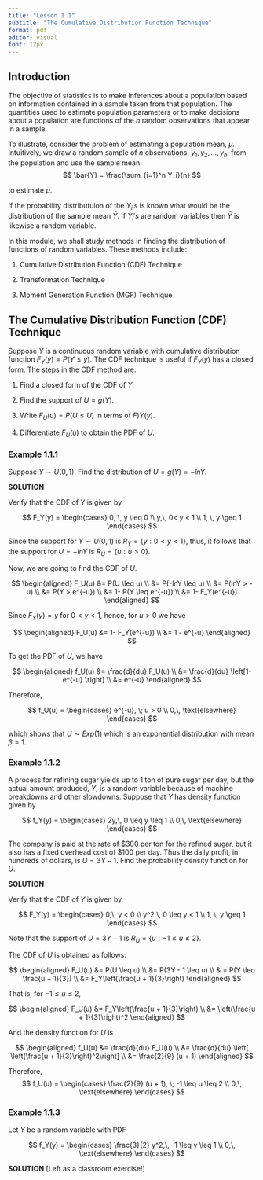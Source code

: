 ---
title: "Lesson 1.1"
subtitle: "The Cumulative Distribution Function Technique"
format: pdf
editor: visual
font: 12px
---

## Introduction

The objective of statistics is to make inferences about a population based on information contained in a sample taken from that population. The quantities used to estimate population parameters or to make decisions about a population are functions of the $n$ random observations that appear in a sample.

To illustrate, consider the problem of estimating a population mean, $\mu$. Intuitively, we draw a random sample of $n$ observations, $y_1, y_2, \ldots , y_n$, from the population and use the sample mean $$
\bar{Y} = \frac{\sum_{i=1}^n Y_i}{n}
$$

to estimate $\mu$.

If the probability distributuion of the $Y_i's$ is known what would be the distribution of the sample mean $\bar{Y}$. If $Y_i's$ are random variables then $\bar{Y}$ is likewise a random variable.

In this module, we shall study methods in finding the distribution of functions of random variables. These methods include:

1.  Cumulative Distribution Function (CDF) Technique

2.  Transformation Technique

3.  Moment Generation Function (MGF) Technique

## The Cumulative Distribution Function (CDF) Technique

Suppose $Y$ is a continuous random variable with cumulative distribution function $F_Y(y) = P(Y \leq y)$. The CDF technique is useful if $F_Y(y)$ has a closed form. The steps in the CDF method are:

1.  Find a closed form of the CDF of $Y$.

2.  Find the support of $U=g(Y)$.

3.  Write $F_U(u) = P(U \leq U)$ in terms of $F)Y(y)$.

4.  Differentiate $F_U(u)$ to obtain the PDF of $U$.

### Example 1.1.1

Suppose $Y \sim U(0,1)$. Find the distribution of $U = g(Y) = -lnY$.

**SOLUTION**

Verify that the CDF of Y is given by

$$
F_Y(y) = \begin{cases}
0, \, y \leq 0 \\
y,\, 0< y < 1 \\
1, \, y \geq 1
\end{cases}
$$

Since the support for $Y \sim U(0,1)$ is $R_Y = \{y: 0 < y <1 \}$, thus, it follows that the support for $U = -ln Y$ is $R_U = \{u: u >0 \}$.

Now, we are going to find the CDF of $U$.

$$
\begin{aligned}
F_U(u) &= P(U \leq u) \\
&= P(-lnY \leq u) \\
&= P(lnY > -u) \\
&= P(Y > e^{-u}) \\
&= 1- P(Y \leq e^{-u}) \\
&= 1- F_Y(e^{-u})
\end{aligned}
$$

Since $F_Y(y) = y$ for $0 < y < 1$, hence, for $u >0$ we have

$$
\begin{aligned}
F_U(u) &= 1- F_Y(e^{-u}) \\
&= 1 - e^{-u}
\end{aligned}
$$

To get the PDF of $U$, we have

$$
\begin{aligned}
f_U(u) &= \frac{d}{du} F_U(u) \\
&= \frac{d}{du} \left[1- e^{-u} \right] \\
&= e^{-u}
\end{aligned}
$$

Therefore,

$$
f_U(u) = \begin{cases}
e^{-u}, \; u > 0 \\
0,\, \text{elsewhere}
\end{cases}
$$

which shows that $U \sim Exp(1)$ which is an exponential distribution with mean $\beta = 1$.

### Example 1.1.2

A process for refining sugar yields up to 1 ton of pure sugar per day, but the actual amount produced, $Y$, is a random variable because of machine breakdowns and other slowdowns. Suppose that $Y$ has density function given by

$$
f_Y(y) = \begin{cases}
2y,\, 0 \leq y \leq 1 \\
0,\, \text{elsewhere}
\end{cases}
$$

The company is paid at the rate of \$300 per ton for the refined sugar, but it also has a fixed overhead cost of \$100 per day. Thus the daily profit, in hundreds of dollars, is $U = 3Y − 1$. Find the probability density function for $U$.

**SOLUTION**

Verify that the CDF of $Y$ is given by

$$
F_Y(y) = \begin{cases}
0,\, y < 0 \\
y^2,\, 0 \leq y < 1 \\
1, \, y \geq 1
\end{cases}
$$

Note that the support of $U = 3Y - 1$ is $R_U = \{u: -1 \leq u \leq 2 \}$.

The CDF of $U$ is obtained as follows:

$$
\begin{aligned}
F_U(u) &= P(U \leq u) \\
&= P(3Y - 1 \leq u) \\
& = P(Y \leq \frac{u + 1}{3}) \\
&= F_Y\left(\frac{u + 1}{3}\right)
\end{aligned}
$$

That is, for $-1 \leq u \leq 2$,

$$
\begin{aligned}
F_U(u) &= F_Y\left(\frac{u + 1}{3}\right) \\
&= \left(\frac{u + 1}{3}\right)^2
\end{aligned}
$$

And the density function for $U$ is

$$
\begin{aligned}
f_U(u) &= \frac{d}{du} F_U(u) \\
&= \frac{d}{du} \left[ \left(\frac{u + 1}{3}\right)^2\right] \\
&= \frac{2}{9} (u + 1)
\end{aligned}
$$

Therefore, $$
f_U(u) = \begin{cases}
\frac{2}{9} (u + 1), \; -1 \leq u \leq 2 \\
0,\, \text{elsewhere}
\end{cases}
$$

### Example 1.1.3

Let $Y$ be a random variable with PDF

$$
f_Y(y) = \begin{cases}
\frac{3}{2} y^2,\, -1 \leq y \leq 1 \\
0,\, \text{elsewhere}
\end{cases}
$$

**SOLUTION** \[Left as a classroom exercise!\]
